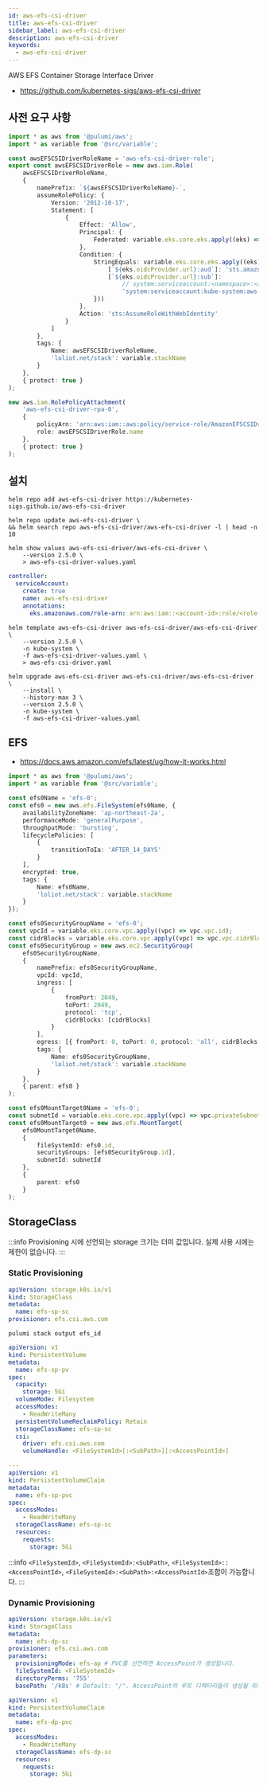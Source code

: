```yaml
---
id: aws-efs-csi-driver
title: aws-efs-csi-driver
sidebar_label: aws-efs-csi-driver
description: aws-efs-csi-driver
keywords:
  - aws-efs-csi-driver
---
```


AWS EFS Container Storage Interface Driver

- https://github.com/kubernetes-sigs/aws-efs-csi-driver

## 사전 요구 사항

```typescript
import * as aws from '@pulumi/aws';
import * as variable from '@src/variable';

const awsEFSCSIDriverRoleName = 'aws-efs-csi-driver-role';
export const awsEFSCSIDriverRole = new aws.iam.Role(
	awsEFSCSIDriverRoleName,
	{
		namePrefix: `${awsEFSCSIDriverRoleName}-`,
		assumeRolePolicy: {
			Version: '2012-10-17',
			Statement: [
				{
					Effect: 'Allow',
					Principal: {
						Federated: variable.eks.core.eks.apply((eks) => eks.oidcProvider.arn)
					},
					Condition: {
						StringEquals: variable.eks.core.eks.apply((eks) => ({
							[`${eks.oidcProvider.url}:aud`]: 'sts.amazonaws.com',
							[`${eks.oidcProvider.url}:sub`]:
								// system:serviceaccount:<namespace>:<serviceAccount>
								'system:serviceaccount:kube-system:aws-efs-csi-driver'
						}))
					},
					Action: 'sts:AssumeRoleWithWebIdentity'
				}
			]
		},
		tags: {
			Name: awsEFSCSIDriverRoleName,
			'loliot.net/stack': variable.stackName
		}
	},
	{ protect: true }
);

new aws.iam.RolePolicyAttachment(
	'aws-efs-csi-driver-rpa-0',
	{
		policyArn: 'arn:aws:iam::aws:policy/service-role/AmazonEFSCSIDriverPolicy',
		role: awsEFSCSIDriverRole.name
	},
	{ protect: true }
);
```

## 설치

```shell
helm repo add aws-efs-csi-driver https://kubernetes-sigs.github.io/aws-efs-csi-driver
```

```shell
helm repo update aws-efs-csi-driver \
&& helm search repo aws-efs-csi-driver/aws-efs-csi-driver -l | head -n 10
```

```shell
helm show values aws-efs-csi-driver/aws-efs-csi-driver \
    --version 2.5.0 \
    > aws-efs-csi-driver-values.yaml
```

```yaml title="aws-efs-csi-driver-values.yaml"
controller:
  serviceAccount:
    create: true
    name: aws-efs-csi-driver
    annotations:
      eks.amazonaws.com/role-arn: arn:aws:iam::<account-id>:role/<role-name>
```

```shell
helm template aws-efs-csi-driver aws-efs-csi-driver/aws-efs-csi-driver \
    --version 2.5.0 \
    -n kube-system \
    -f aws-efs-csi-driver-values.yaml \
    > aws-efs-csi-driver.yaml
```

```shell
helm upgrade aws-efs-csi-driver aws-efs-csi-driver/aws-efs-csi-driver \
    --install \
    --history-max 3 \
    --version 2.5.0 \
    -n kube-system \
    -f aws-efs-csi-driver-values.yaml
```

## EFS

- https://docs.aws.amazon.com/efs/latest/ug/how-it-works.html

```typescript
import * as aws from '@pulumi/aws';
import * as variable from '@src/variable';

const efs0Name = 'efs-0';
const efs0 = new aws.efs.FileSystem(efs0Name, {
	availabilityZoneName: 'ap-northeast-2a',
	performanceMode: 'generalPurpose',
	throughputMode: 'bursting',
	lifecyclePolicies: [
		{
			transitionToIa: 'AFTER_14_DAYS'
		}
	],
	encrypted: true,
	tags: {
		Name: efs0Name,
		'loliot.net/stack': variable.stackName
	}
});

const efs0SecurityGroupName = 'efs-0';
const vpcId = variable.eks.core.vpc.apply((vpc) => vpc.vpc.id);
const cidrBlocks = variable.eks.core.vpc.apply((vpc) => vpc.vpc.cidrBlock);
const efs0SecurityGroup = new aws.ec2.SecurityGroup(
	efs0SecurityGroupName,
	{
		namePrefix: efs0SecurityGroupName,
		vpcId: vpcId,
		ingress: [
			{
				fromPort: 2049,
				toPort: 2049,
				protocol: 'tcp',
				cidrBlocks: [cidrBlocks]
			}
		],
		egress: [{ fromPort: 0, toPort: 0, protocol: 'all', cidrBlocks: ['0.0.0.0/0'] }],
		tags: {
			Name: efs0SecurityGroupName,
			'loliot.net/stack': variable.stackName
		}
	},
	{ parent: efs0 }
);

const efs0MountTarget0Name = 'efs-0';
const subnetId = variable.eks.core.vpc.apply((vpc) => vpc.privateSubnet1.id);
const efs0MountTarget0 = new aws.efs.MountTarget(
	efs0MountTarget0Name,
	{
		fileSystemId: efs0.id,
		securityGroups: [efs0SecurityGroup.id],
		subnetId: subnetId
	},
	{
		parent: efs0
	}
);
```

## StorageClass

:::info
Provisioning 시에 선언되는 storage 크기는 더미 값입니다. 실제 사용 시에는 제한이 없습니다.
:::

### Static Provisioning

```yaml title="storage/aws-efs-csi-driver/static/efs-sp-sc.yaml"
apiVersion: storage.k8s.io/v1
kind: StorageClass
metadata:
  name: efs-sp-sc
provisioner: efs.csi.aws.com
```

```shell
pulumi stack output efs_id
```

```yaml title="storage/aws-efs-csi-driver/static/efs-sp-pvc.yaml" {15}
apiVersion: v1
kind: PersistentVolume
metadata:
  name: efs-sp-pv
spec:
  capacity:
    storage: 5Gi
  volumeMode: Filesystem
  accessModes:
    - ReadWriteMany
  persistentVolumeReclaimPolicy: Retain
  storageClassName: efs-sp-sc
  csi:
    driver: efs.csi.aws.com
    volumeHandle: <FileSystemId>[:<SubPath>][:<AccessPointId>]

---
apiVersion: v1
kind: PersistentVolumeClaim
metadata:
  name: efs-sp-pvc
spec:
  accessModes:
    - ReadWriteMany
  storageClassName: efs-sp-sc
  resources:
    requests:
      storage: 5Gi
```

:::info
`<FileSystemId>`, `<FileSystemId>:<SubPath>`, `<FileSystemId>::<AccessPointId>`, `<FileSystemId>:<SubPath>:<AccessPointId>`조합이 가능합니다.
:::

### Dynamic Provisioning

```yaml title="storage/aws-efs-csi-driver/dynamic/efs-dp-sc.yaml" {8-10}
apiVersion: storage.k8s.io/v1
kind: StorageClass
metadata:
  name: efs-dp-sc
provisioner: efs.csi.aws.com
parameters:
  provisioningMode: efs-ap # PVC를 선언하면 AccessPoint가 생성됩니다.
  fileSystemId: <FileSystemId>
  directoryPerms: '755'
  basePath: '/k8s' # Default: "/". AccessPoint의 루트 디렉터리들이 생성될 위치 입니다.
```

```yaml title="storage/aws-efs-csi-driver/dynamic/efs-dp-pvc.yaml"
apiVersion: v1
kind: PersistentVolumeClaim
metadata:
  name: efs-dp-pvc
spec:
  accessModes:
    - ReadWriteMany
  storageClassName: efs-dp-sc
  resources:
    requests:
      storage: 5Gi
```
